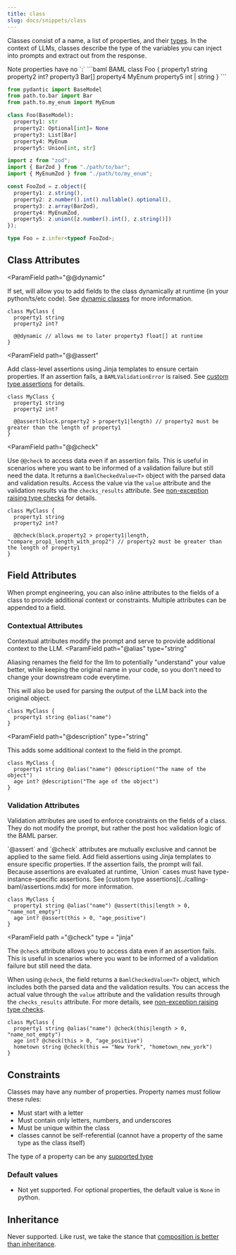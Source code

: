 ```yaml
---
title: class
slug: docs/snippets/class
---
```



Classes consist of a name, a list of properties, and their [types](supported-types.mdx).
In the context of LLMs, classes describe the type of the variables you can inject into prompts and extract out from the response.

<Warning>
  Note properties have no `:`
</Warning>

<CodeBlocks>
```baml BAML
class Foo {
  property1 string
  property2 int?
  property3 Bar[]
  property4 MyEnum
  property5 int | string 
}
```

```python Python Equivalent
from pydantic import BaseModel
from path.to.bar import Bar
from path.to.my_enum import MyEnum

class Foo(BaseModel):
  property1: str
  property2: Optional[int]= None
  property3: List[Bar]
  property4: MyEnum
  property5: Union[int, str]

```

```typescript Typescript Equivalent
import z from "zod";
import { BarZod } from "./path/to/bar";
import { MyEnumZod } from "./path/to/my_enum";

const FooZod = z.object({
  property1: z.string(),
  property2: z.number().int().nullable().optional(),
  property3: z.array(BarZod),
  property4: MyEnumZod,
  property5: z.union([z.number().int(), z.string()])
});

type Foo = z.infer<typeof FooZod>;
```

</CodeBlocks>

## Class Attributes

<ParamField
  path="@@dynamic"
>
If set, will allow you to add fields to the class dynamically at runtime (in your python/ts/etc code). See [dynamic classes](../calling-baml/dynamic-types.mdx) for more information.

```baml BAML
class MyClass {
  property1 string
  property2 int?

  @@dynamic // allows me to later property3 float[] at runtime
}
```
</ParamField>

<ParamField
  path="@@assert"
>
Add class-level assertions using Jinja templates to ensure certain properties. If an assertion fails, a `BAMLValidationError` is raised. See [custom type assertions](../calling-baml/assertions.mdx) for details.


```baml BAML
class MyClass {
  property1 string
  property2 int?

  @@assert(block.property2 > property1|length) // property2 must be greater than the length of property1
}
```
</ParamField>

<ParamField
  path="@@check"
>
Use `@@check` to access data even if an assertion fails. This is useful in scenarios where you want to be informed of a validation failure but still need the data. It returns a `BamlCheckedValue<T>` object with the parsed data and validation results. Access the value via the `value` attribute and the validation results via the `checks_results` attribute. See [non-exception raising type checks](../calling-baml/assertions.mdx#non-exception-checks) for details.


```baml BAML
class MyClass {
  property1 string
  property2 int?

  @@check(block.property2 > property1|length, "compare_prop1_length_with_prop2") // property2 must be greater than the length of property1
}
```


</ParamField>





## Field Attributes

When prompt engineering, you can also inline attributes to the fields of a class to provide additional context or constraints. Multiple attributes can be appended to a field.

### Contextual Attributes
Contextual attributes modify the prompt and serve to provide additional context to the LLM.
<ParamField
  path="@alias"
  type="string"
>
Aliasing renames the field for the llm to potentially "understand" your value better, while keeping the original name in your code, so you don't need to change your downstream code everytime.

This will also be used for parsing the output of the LLM back into the original object.

```baml BAML
class MyClass {
  property1 string @alias("name")
}
```
</ParamField>

<ParamField
  path="@description"
  type="string"
>
This adds some additional context to the field in the prompt.

```baml BAML
class MyClass {
  property1 string @alias("name") @description("The name of the object")
  age int? @description("The age of the object")
}
```

</ParamField>


### Validation Attributes
Validation attributes are used to enforce constraints on the fields of a class. They do not modify the prompt, but rather the post hoc validation logic of the BAML parser. 

<Warning>
`@assert` and `@check` attributes are mutually exclusive and cannot be applied to the same field.
</Warning>
<ParamField
  path ="@assert"
  type = "jinja"
>
Add field assertions using Jinja templates to ensure specific properties. If the assertion fails, the prompt will fail. Because assertions are evaluated at runtime, `Union` cases must have type-instance-specific assertions. See [custom type assertions](../calling-baml/assertions.mdx) for more information.

```baml BAML
class MyClass {
  property1 string @alias("name") @assert(this|length > 0, "name_not_empty")
  age int? @assert(this > 0, "age_positive")
}
```
</ParamField>

<ParamField
  path ="@check"
  type = "jinja"
>
The `@check` attribute allows you to access data even if an assertion fails. This is useful in scenarios where you want to be informed of a validation failure but still need the data. 

When using `@check`, the field returns a `BamlCheckedValue<T>` object, which includes both the parsed data and the validation results. You can access the actual value through the `value` attribute and the validation results through the `checks_results` attribute. For more details, see [non-exception raising type checks](../calling-baml/assertions.mdx#non-exception-checks).

```baml BAML
class MyClass {
  property1 string @alias("name") @check(this|length > 0, "name_not_empty")
  age int? @check(this > 0, "age_positive")
  hometown string @check(this == "New York", "hometown_new_york")
}
```

</ParamField>





## Constraints

Classes may have any number of properties.
Property names must follow these rules:
- Must start with a letter
- Must contain only letters, numbers, and underscores
- Must be unique within the class
- classes cannot be self-referential (cannot have a property of the same type as the class itself)

The type of a property can be any [supported type](supported-types.mdx)

### Default values

- Not yet supported. For optional properties, the default value is `None` in python.

## Inheritance

Never supported. Like rust, we take the stance that [composition is better than inheritance](https://www.digitalocean.com/community/tutorials/composition-vs-inheritance).

